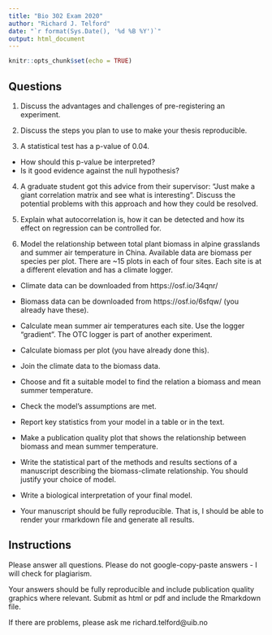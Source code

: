 ```yaml
---
title: "Bio 302 Exam 2020"
author: "Richard J. Telford"
date: "`r format(Sys.Date(), '%d %B %Y')`"
output: html_document
---
```


```r
knitr::opts_chunk$set(echo = TRUE)
```

## Questions

1) Discuss the advantages and challenges of pre-registering an experiment. 

2) Discuss the steps you plan to use to make your thesis reproducible.

3) A statistical test has a p-value of 0.04.
 - How should this p-value be interpreted? 
 - Is it good evidence against the null hypothesis?

4) A graduate student got this advice from their supervisor: “Just make a giant correlation matrix and see what is interesting”. Discuss the potential problems with this approach and how they could be resolved.

5) Explain what autocorrelation is, how it can be detected and how its effect on regression can be controlled for.

6) Model the relationship between total plant biomass in alpine grasslands and summer air temperature in China. Available data are biomass per species per plot. There are ~15 plots in each of four sites. Each site is at a different elevation and has a climate logger.  

- Climate data can be downloaded from https://osf.io/34qnr/

- Biomass data can be downloaded from https://osf.io/6sfqw/ (you already have these).

- Calculate mean summer air temperatures each site. Use the logger "gradient". The OTC logger is part of another experiment. 

- Calculate biomass per plot (you have already done this).

- Join the climate data to the biomass data.

- Choose and fit a suitable model to find the relation a biomass and mean summer temperature. 

- Check the model's assumptions are met.

- Report key statistics from your model in a table or in the text.

- Make a publication quality plot that shows the relationship between biomass and mean summer temperature.

- Write the statistical part of the methods and results sections of a manuscript describing the biomass-climate relationship. You should justify your choice of model.

- Write a biological interpretation of your final model.					

- Your manuscript should be fully reproducible. That is, I should be able to render your rmarkdown file and generate all results.

## Instructions

Please answer all questions. Please do not google-copy-paste answers - I will check for plagiarism.

Your answers should be fully reproducible and include publication quality graphics where relevant. Submit as html or pdf and include the Rmarkdown file.

If there are problems, please ask me richard.telford@uib.no